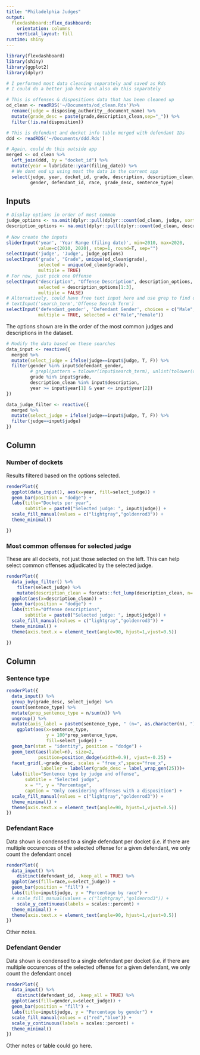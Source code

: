 ```yaml
---
title: "Philadelphia Judges"
output: 
  flexdashboard::flex_dashboard:
    orientation: columns
    vertical_layout: fill
runtime: shiny
---
```


```r
library(flexdashboard)
library(shiny)
library(ggplot2)
library(dplyr)

# I performed most data cleaning separately and saved as Rds 
# I could do a better job here and also do this separately

# This is offenses & dispositions data that has been cleaned up
od_clean <- readRDS('~/Documents/od_clean.Rds')%>% 
  rename(judge = disposing_authority__document_name) %>% 
  mutate(grade_desc = paste(grade,description_clean,sep="_")) %>% 
  filter(!is.na(disposition))

# This is defendant and docket info table merged with defendant IDs
ddd <- readRDS('~/Documents/ddd.Rds')

# Again, could do this outside app
merged <- od_clean %>% 
  left_join(ddd, by = "docket_id") %>% 
  mutate(year = lubridate::year(filing_date)) %>% 
  # We dont end up using most the data in the current app
  select(judge, year, docket_id, grade, description, description_clean,
         gender, defendant_id, race, grade_desc, sentence_type)

```


Inputs {.sidebar}
-----------------------------------------------------------------------

```r
# Display options in order of most common
judge_options <- na.omit(dplyr::pull(dplyr::count(od_clean, judge, sort=T), judge))
description_options <- na.omit(dplyr::pull(dplyr::count(od_clean, description_clean, sort=T), description_clean))
  
# Now create the inputs
sliderInput('year', 'Year Range (filing date)', min=2010, max=2020,
            value=c(2010, 2020), step=1, round=T, sep="")
selectInput('judge', 'Judge', judge_options)
selectInput('grade', "Grade", unique(od_clean$grade), 
            selected = unique(od_clean$grade),
            multiple = TRUE)
# For now, just pick one Offense
selectInput("description", "Offense Description", description_options, 
            selected = description_options[1:3],
            multiple = FALSE)
# Alternatively, could have free text input here and use grep to find offenses associated
# textInput('search_term','Offense Search Term')
selectInput('defendant_gender', 'Defendant Gender', choices = c("Male","Female"),
            multiple = TRUE, selected = c("Male","Female"))


```

The options shown are in the order of the most common judges and descriptions in the dataset.

```r
# Modify the data based on these searches
data_input <- reactive({
  merged %>% 
  mutate(select_judge = ifelse(judge==input$judge, T, F)) %>% 
  filter(gender %in% input$defendant_gender,
         # grepl(pattern = tolower(input$search_term), unlist(tolower(description_clean))),
         grade %in% input$grade,
         description_clean %in% input$description,
         year >= input$year[1] & year <= input$year[2])
})

data_judge_filter <- reactive({
  merged %>% 
  mutate(select_judge = ifelse(judge==input$judge, T, F)) %>% 
  filter(judge==input$judge)
})

```


Column {.tabset}
-----------------------------------------------------------------------

### Number of dockets

Results filtered based on the options selected.
```r
renderPlot({
  ggplot(data_input(), aes(x=year, fill=select_judge)) + 
  geom_bar(position = "dodge") + 
  labs(title="Dockets per year",
       subtitle = paste0("Selected judge: ", input$judge)) + 
  scale_fill_manual(values = c("lightgray","goldenrod3")) + 
  theme_minimal()

})
```

### Most common offenses for selected judge

These are all dockets, not just those selected on the left. This can help select common offenses adjudicated by the selected judge.
```r
renderPlot({
  data_judge_filter() %>% 
    filter(select_judge) %>% 
    mutate(description_clean = forcats::fct_lump(description_clean, n= 5)) %>% 
  ggplot(aes(x=description_clean)) + 
  geom_bar(position = "dodge") + 
  labs(title="Offense descriptions",
       subtitle = paste0("Selected judge: ", input$judge)) + 
  scale_fill_manual(values = c("lightgray","goldenrod3")) + 
  theme_minimal() + 
  theme(axis.text.x = element_text(angle=90, hjust=1,vjust=0.5))

})
```

Column {.tabset}
-----------------------------------------------------------------------

### Sentence type

```r

renderPlot({
  data_input() %>% 
  group_by(grade_desc, select_judge) %>% 
  count(sentence_type) %>% 
  mutate(prop_sentence_type = n/sum(n)) %>% 
  ungroup() %>% 
  mutate(axis_label = paste0(sentence_type, " (n=", as.character(n), ")")) %>% 
    ggplot(aes(x=sentence_type, 
               y = 100*prop_sentence_type, 
               fill=select_judge)) + 
  geom_bar(stat = "identity", position = "dodge") + 
  geom_text(aes(label=n), size=2,
            position=position_dodge(width=0.9), vjust=-0.25) + 
  facet_grid(.~grade_desc, scales = "free_x",space="free_x",
             labeller = labeller(grade_desc = label_wrap_gen(25)))+
  labs(title="Sentence type by judge and offense",
       subtitle = "Selected judge",
       x = "", y = "Percentage",
       caption = "Only considering offenses with a disposition") + 
  scale_fill_manual(values = c("lightgray","goldenrod3")) + 
  theme_minimal() + 
  theme(axis.text.x = element_text(angle=90, hjust=1,vjust=0.5))
})
```

### Defendant Race

Data shown is condensed to a single defendant per docket (i.e. if there are multiple occurences of the selected offense for a given defendant, we only count the defendant once)
```r
renderPlot({
  data_input() %>% 
    distinct(defendant_id, .keep_all = TRUE) %>% 
  ggplot(aes(fill=race,x=select_judge)) + 
  geom_bar(position = "fill") + 
  labs(title=input$judge, y = "Percentage by race") + 
  # scale_fill_manual(values = c("lightgray","goldenrod3")) + 
    scale_y_continuous(labels = scales::percent) +
  theme_minimal() + 
  theme(axis.text.x = element_text(angle=90, hjust=1,vjust=0.5))
})
```

Other notes.

### Defendant Gender

Data shown is condensed to a single defendant per docket (i.e. if there are multiple occurences of the selected offense for a given defendant, we only count the defendant once)
```r
renderPlot({
  data_input() %>% 
    distinct(defendant_id, .keep_all = TRUE) %>% 
  ggplot(aes(fill=gender,x=select_judge)) + 
  geom_bar(position = "fill") + 
  labs(title=input$judge, y = "Percentage by gender") + 
  scale_fill_manual(values = c("red","blue")) + 
  scale_y_continuous(labels = scales::percent) +
  theme_minimal()
})
```

Other notes or table could go here.